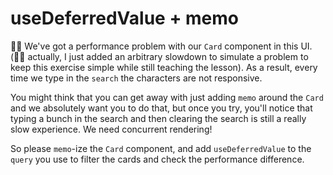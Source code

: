 # useDeferredValue + memo

<EpicVideo url="https://www.epicreact.dev/workshops/react-performance/usedeferredvalue-and-memo" />

👨‍💼 We've got a performance problem with our `Card` component in this UI. (🧝‍♂️
actually, I just added an arbitrary slowdown to simulate a problem to keep this
exercise simple while still teaching the lesson). As a result, every time we
type in the `search` the characters are not responsive.

You might think that you can get away with just adding `memo` around the `Card`
and we absolutely want you to do that, but once you try, you'll notice that
typing a bunch in the search and then clearing the search is still a really slow
experience. We need concurrent rendering!

So please `memo`-ize the `Card` component, and add `useDeferredValue` to the
`query` you use to filter the cards and check the performance difference.
